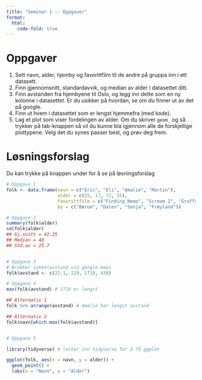 ```yaml
---
title: "Seminar 1 -- Oppgaver"
format: 
  html:
    code-fold: true
---
```


# Oppgaver 

1. Sett navn, alder, hjemby og favorittfilm til de andre på gruppa inn i ett datasett. 
2. Finn gjennomsnitt, standardavvik, og median av alder i datasettet ditt.
3. Finn avstanden fra hjembyene til Oslo, og legg inn dette som en ny kolonne i datasettet. Er du usikker på hvordan, se om du finner ut av det på google. 
4. Finn ut hvem i datasettet som er lengst hjemmefra (med kode).
5. Lag et plot som viser fordelingen av alder. Om du skriver `geom_` og så trykker på tab-knappen så vil du kunne bla igjennom alle de forskjellige plottypene. Velg det du synes passer best, og prøv deg frem. 


# Løsningsforslag

Du kan trykke på knappen under for å se på løsningsforslag

```r

# Oppgave 1
folk <- data.frame(navn = c("Eric", "Eli", "Amalie", "Martin"),
                   alder = c(25, 17, 72, 55),
                   favorittfilm = c("Finding Nemo", "Scream 2", "Gruffalo", "Folk og røvere i Kardemomme by"),
                   by = c("Bærum", "Dalen", "Senja", "Frøyland"))

# Oppgave 2
summary(folk$alder)
sd(folk$alder)
## Gj.snitt = 42.25
## Median = 40
## Std.av = 25.7


# Oppgave 3
# Brukker sykkelavstand via google maps
folk$avstand <- c(22.1, 219, 1710, 438)

# Oppgave 4
max(folk$avstand) # 1710 er lengst

## Alternativ 1
folk %>% arrange(avstand) # Amalie har lengst avstand

## Alternativ 2
folk$navn[which.max(folk$avstand)]


# Oppgave 5

library(tidyverse) # laster inn tidyverse for å få ggplot

ggplot(folk, aes(x = navn, y = alder)) +
  geom_point() +
  labs(x = "Navn", y = "Alder")

```

